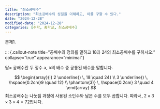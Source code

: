 ```yaml
---
title: "최소공배수"
description: "최소공배수의 성질을 이해하고, 이를 구할 수 있다."
date: "2024-12-28"
modified-date: "2024-12-28"
categories: [수학, 중학교, 최소공배수]
---
```


문제1.

::: {.callout-note title="공배수의 정의를 말하고 18과 24의 최소공배수를 구하시오." collapse="true" appearance="minimal"}

답= 공배수란 두 정수 a, b의 배수 중 공통된 배수를 말합니다.

$$
\begin{array}{l}
2 \underline{) \, 18 \quad 24} \\
3 \underline{) \, \hspace{0.2cm}9 \quad 12} \\
\phantom{3)} \, \hspace{0.2cm} 3 \quad 4
\end{array}
$$
최소공배수는 나눗셈 과정에 사용된 소인수와 남은 수를 모두 곱합니다.
따라서, $2 \times 3 \times 3 \times 4 = 72$입니다.



